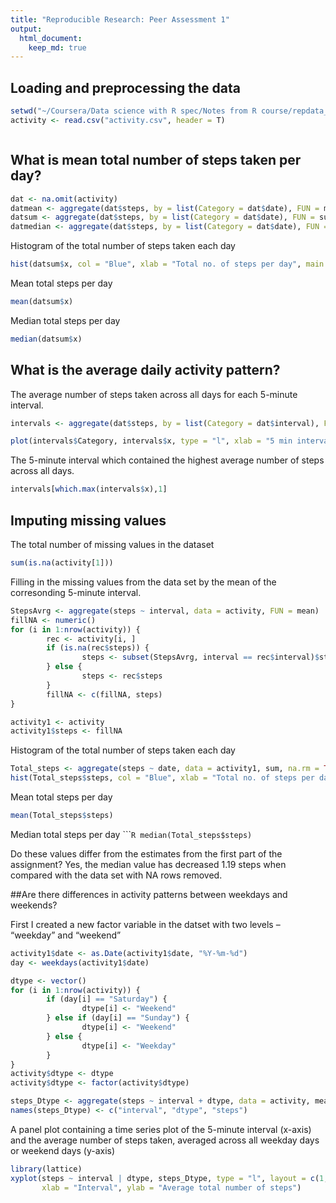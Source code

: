 ```yaml
---
title: "Reproducible Research: Peer Assessment 1"
output: 
  html_document:
    keep_md: true
---
```



## Loading and preprocessing the data

```R
setwd("~/Coursera/Data science with R spec/Notes from R course/repdata_data_activity")
activity <- read.csv("activity.csv", header = T)



```

## What is mean total number of steps taken per day?
```R

dat <- na.omit(activity)
datmean <- aggregate(dat$steps, by = list(Category = dat$date), FUN = mean)
datsum <- aggregate(dat$steps, by = list(Category = dat$date), FUN = sum)
datmedian <- aggregate(dat$steps, by = list(Category = dat$date), FUN = median)
```

Histogram of the total number of steps taken each day
```R
hist(datsum$x, col = "Blue", xlab = "Total no. of steps per day", main = "")
```

Mean total steps per day 
```R
mean(datsum$x)
```

Median total steps per day 
```R
median(datsum$x)
```


## What is the average daily activity pattern?#
The average number of steps taken across all days for each 5-minute interval.

```R
intervals <- aggregate(dat$steps, by = list(Category = dat$interval), FUN = mean)

plot(intervals$Category, intervals$x, type = "l", xlab = "5 min intervals", ylab = "Average number of steps")
```

The 5-minute interval which contained the highest average number of steps across all days.
```R
intervals[which.max(intervals$x),1]
```

## Imputing missing values
The total number of missing values in the dataset
```R
sum(is.na(activity[1]))
```

Filling in the missing values from the data set by the mean of the corresonding 5-minute interval. 
```R
StepsAvrg <- aggregate(steps ~ interval, data = activity, FUN = mean)
fillNA <- numeric()
for (i in 1:nrow(activity)) {
        rec <- activity[i, ]
        if (is.na(rec$steps)) {
                steps <- subset(StepsAvrg, interval == rec$interval)$steps
        } else {
                steps <- rec$steps
        }
        fillNA <- c(fillNA, steps)
}

activity1 <- activity
activity1$steps <- fillNA
```

Histogram of the total number of steps taken each day 
```R
Total_steps <- aggregate(steps ~ date, data = activity1, sum, na.rm = TRUE)
hist(Total_steps$steps, col = "Blue", xlab = "Total no. of steps per day", main = "")
```

Mean total steps per day
```R
mean(Total_steps$steps)
```
Median total steps per day
``````R
median(Total_steps$steps)
```

Do these values differ from the estimates from the first part of the assignment? 
Yes, the median value has decreased 1.19 steps when compared with the data set with NA rows removed. 


##Are there differences in activity patterns between weekdays and weekends?

First I created a new factor variable in the datset with two levels -- "weekday" and "weekend"

```R
activity1$date <- as.Date(activity1$date, "%Y-%m-%d")
day <- weekdays(activity1$date)

dtype <- vector()
for (i in 1:nrow(activity)) {
        if (day[i] == "Saturday") {
                dtype[i] <- "Weekend"
        } else if (day[i] == "Sunday") {
                dtype[i] <- "Weekend"
        } else {
                dtype[i] <- "Weekday"
        }
}
activity$dtype <- dtype
activity$dtype <- factor(activity$dtype)

steps_Dtype <- aggregate(steps ~ interval + dtype, data = activity, mean)
names(steps_Dtype) <- c("interval", "dtype", "steps")
```

A panel plot containing a time series plot of the 5-minute interval (x-axis) and the average number of steps taken, averaged across all weekday days or weekend days (y-axis)

```R
library(lattice)
xyplot(steps ~ interval | dtype, steps_Dtype, type = "l", layout = c(1, 2), 
       xlab = "Interval", ylab = "Average total number of steps")
```



